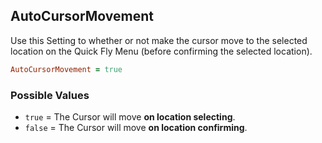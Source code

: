 ## AutoCursorMovement

Use this Setting to whether or not make the cursor move to the selected location on the Quick Fly Menu (before confirming the selected location).

```ruby 
AutoCursorMovement = true
```

### Possible Values 

- `true` = The Cursor will move **<Gn>on location selecting</Gn>**.
- `false` = The Cursor will move **<Rd>on location confirming</Rd>**.